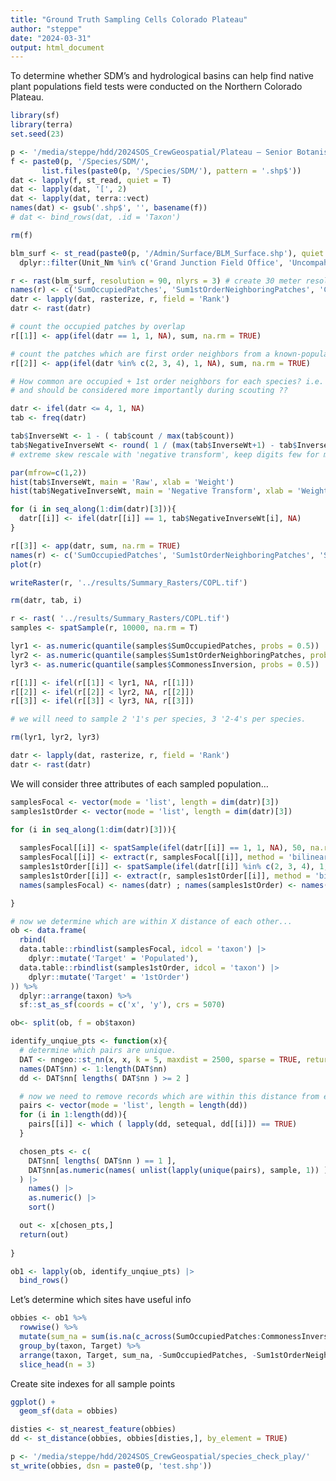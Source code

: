 ```yaml
---
title: "Ground Truth Sampling Cells Colorado Plateau"
author: "steppe"
date: "2024-03-31"
output: html_document
---
```


To determine whether SDM's and hydrological basins can help find native plant populations field tests were conducted on the Northern Colorado Plateau. 

```r
library(sf)
library(terra)
set.seed(23)
```

```r
p <- '/media/steppe/hdd/2024SOS_CrewGeospatial/Plateau – Senior Botanist/Geodata'
f <- paste0(p, '/Species/SDM/', 
       list.files(paste0(p, '/Species/SDM/'), pattern = '.shp$'))
dat <- lapply(f, st_read, quiet = T) 
dat <- lapply(dat, '[', 2) 
dat <- lapply(dat, terra::vect)
names(dat) <- gsub('.shp$', '', basename(f))
# dat <- bind_rows(dat, .id = 'Taxon')

rm(f)
```


```r

blm_surf <- st_read(paste0(p, '/Admin/Surface/BLM_Surface.shp'), quiet = T) |>
  dplyr::filter(Unit_Nm %in% c('Grand Junction Field Office', 'Uncompahgre Field Office', 'Vernal Field Office', 'Price Field Office'))

r <- rast(blm_surf, resolution = 90, nlyrs = 3) # create 30 meter resolution raster
names(r) <- c('SumOccupiedPatches', 'Sum1stOrderNeighboringPatches', 'CommonessInversion')
datr <- lapply(dat, rasterize, r, field = 'Rank')
datr <- rast(datr)

# count the occupied patches by overlap  
r[[1]] <- app(ifel(datr == 1, 1, NA), sum, na.rm = TRUE)

# count the patches which are first order neighbors from a known-populated locality  
r[[2]] <- app(ifel(datr %in% c(2, 3, 4), 1, NA), sum, na.rm = TRUE)

# How common are occupied + 1st order neighbors for each species? i.e. which are less common
# and should be considered more importantly during scouting ??

datr <- ifel(datr <= 4, 1, NA)
tab <- freq(datr)

tab$InverseWt <- 1 - ( tab$count / max(tab$count))
tab$NegativeInverseWt <- round( 1 / (max(tab$InverseWt+1) - tab$InverseWt), 2) * 100
# extreme skew rescale with 'negative transform', keep digits few for memory.

par(mfrow=c(1,2)) 
hist(tab$InverseWt, main = 'Raw', xlab = 'Weight') 
hist(tab$NegativeInverseWt, main = 'Negative Transform', xlab = 'Weight')  

for (i in seq_along(1:dim(datr)[3])){ 
  datr[[i]] <- ifel(datr[[i]] == 1, tab$NegativeInverseWt[i], NA) 
} 

r[[3]] <- app(datr, sum, na.rm = TRUE)
names(r) <- c('SumOccupiedPatches', 'Sum1stOrderNeighboringPatches', 'SumInverseCommonness')
plot(r)

writeRaster(r, '../results/Summary_Rasters/COPL.tif')

rm(datr, tab, i)
```

```r

r <- rast( '../results/Summary_Rasters/COPL.tif')
samples <- spatSample(r, 10000, na.rm = T)

lyr1 <- as.numeric(quantile(samples$SumOccupiedPatches, probs = 0.5))
lyr2 <- as.numeric(quantile(samples$Sum1stOrderNeighboringPatches, probs = 0.5))
lyr3 <- as.numeric(quantile(samples$CommonessInversion, probs = 0.5))

r[[1]] <- ifel(r[[1]] < lyr1, NA, r[[1]])
r[[2]] <- ifel(r[[2]] < lyr2, NA, r[[2]])
r[[3]] <- ifel(r[[3]] < lyr3, NA, r[[3]])

# we will need to sample 2 '1's per species, 3 '2-4's per species. 

rm(lyr1, lyr2, lyr3)
```

```r
datr <- lapply(dat, rasterize, r, field = 'Rank')
datr <- rast(datr)
```

We will consider three attributes of each sampled population... 

```r

samplesFocal <- vector(mode = 'list', length = dim(datr)[3])
samples1stOrder <- vector(mode = 'list', length = dim(datr)[3])

for (i in seq_along(1:dim(datr)[3])){ 
  
  samplesFocal[[i]] <- spatSample(ifel(datr[[i]] == 1, 1, NA), 50, na.rm = TRUE, exhaustive = TRUE, as.points = TRUE)
  samplesFocal[[i]] <- extract(r, samplesFocal[[i]], method = 'bilinear', xy = TRUE)
  samples1stOrder[[i]] <- spatSample(ifel(datr[[i]] %in% c(2, 3, 4), 1, NA), 50, na.rm = TRUE, exhaustive = TRUE, as.points = TRUE)
  samples1stOrder[[i]] <- extract(r, samples1stOrder[[i]], method = 'bilinear', xy = TRUE)
  names(samplesFocal) <- names(datr) ; names(samples1stOrder) <- names(datr)

}

# now we determine which are within X distance of each other... 
ob <- data.frame(
  rbind(
  data.table::rbindlist(samplesFocal, idcol = 'taxon') |>
    dplyr::mutate('Target' = 'Populated'),
  data.table::rbindlist(samples1stOrder, idcol = 'taxon') |>
    dplyr::mutate('Target' = '1stOrder')
)) %>% 
  dplyr::arrange(taxon) %>% 
  sf::st_as_sf(coords = c('x', 'y'), crs = 5070)

ob<- split(ob, f = ob$taxon)

identify_unqiue_pts <- function(x){
  # determine which pairs are unique. 
  DAT <- nngeo::st_nn(x, x, k = 5, maxdist = 2500, sparse = TRUE, returnDist = TRUE)
  names(DAT$nn) <- 1:length(DAT$nn)
  dd <- DAT$nn[ lengths( DAT$nn ) >= 2 ]

  # now we need to remove records which are within this distance from each other... 
  pairs <- vector(mode = 'list', length = length(dd))
  for (i in 1:length(dd)){
    pairs[[i]] <- which ( lapply(dd, setequal, dd[[i]]) == TRUE)
  }

  chosen_pts <- c(
    DAT$nn[ lengths( DAT$nn ) == 1 ],
    DAT$nn[as.numeric(names( unlist(lapply(unique(pairs), sample, 1)) ) )]
  ) |> 
    names() |>
    as.numeric() |>
    sort()

  out <- x[chosen_pts,]
  return(out)
  
}

ob1 <- lapply(ob, identify_unqiue_pts) |>
  bind_rows()
```

Let's determine which sites have useful info

```r

obbies <- ob1 %>% 
  rowwise() %>% 
  mutate(sum_na = sum(is.na(c_across(SumOccupiedPatches:CommonessInversion)))) %>% 
  group_by(taxon, Target) %>% 
  arrange(taxon, Target, sum_na, -SumOccupiedPatches, -Sum1stOrderNeighboringPatches, -CommonessInversion) %>% 
  slice_head(n = 3)

```


Create site indexes for all sample points

```r

ggplot() + 
  geom_sf(data = obbies) 

disties <- st_nearest_feature(obbies)  
dd <- st_distance(obbies, obbies[disties,], by_element = TRUE) 

p <- '/media/steppe/hdd/2024SOS_CrewGeospatial/species_check_play/'
st_write(obbies, dsn = paste0(p, 'test.shp'))

```

